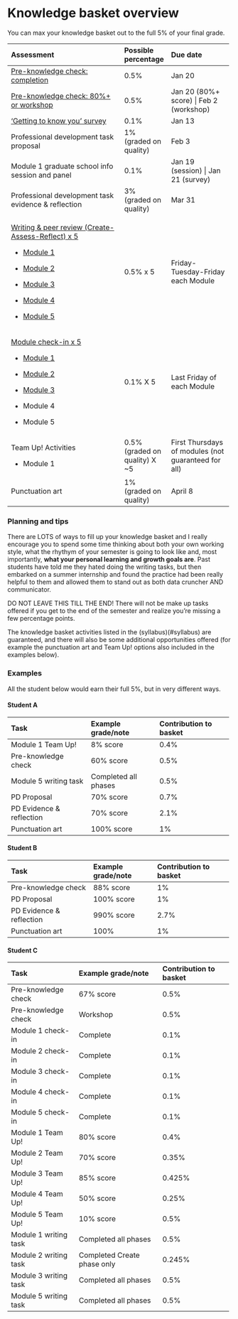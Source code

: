 # Knowledge basket overview

You can max your knowledge basket out to the full 5% of your final grade.

+--------------------------------------------------------------------------------------------------+--------------------------------+-----------------------------------------------------+
| Assessment                                                                                       | Possible percentage            | Due date                                            |
+:=================================================================================================+:===============================+:====================================================+
| [Pre-knowledge check: completion](https://q.utoronto.ca/courses/253305/quizzes/235900)           | 0.5%                           | Jan 20                                              |
+--------------------------------------------------------------------------------------------------+--------------------------------+-----------------------------------------------------+
| [Pre-knowledge check: 80%+ or workshop](https://q.utoronto.ca/courses/253305/assignments/781204) | 0.5%                           | Jan 20 (80%+ score) \| Feb 2 (workshop)             |
+--------------------------------------------------------------------------------------------------+--------------------------------+-----------------------------------------------------+
| ['Getting to know you' survey](https://q.utoronto.ca/courses/253305/quizzes/235067)              | 0.1%                           | Jan 13                                              |
+--------------------------------------------------------------------------------------------------+--------------------------------+-----------------------------------------------------+
| Professional development task proposal                                                           | 1% (graded on quality)         | Feb 3                                               |
+--------------------------------------------------------------------------------------------------+--------------------------------+-----------------------------------------------------+
| Module 1 graduate school info session and panel                                                  | 0.1%                           | Jan 19 (session) \| Jan 21 (survey)                 |
+--------------------------------------------------------------------------------------------------+--------------------------------+-----------------------------------------------------+
| Professional development task evidence & reflection                                              | 3% (graded on quality)         | Mar 31                                              |
+--------------------------------------------------------------------------------------------------+--------------------------------+-----------------------------------------------------+
| [Writing & peer review (Create-Assess-Reflect) x 5](#knowledge-basket-writing-and-peer-feedback) | 0.5% x 5                       | Friday-Tuesday-Friday each Module                   |
|                                                                                                  |                                |                                                     |
| -   [Module 1](https://q.utoronto.ca/courses/253305/assignments/781343)                          |                                |                                                     |
|                                                                                                  |                                |                                                     |
| -   [Module 2](https://q.utoronto.ca/courses/253305/assignments/782393)                          |                                |                                                     |
|                                                                                                  |                                |                                                     |
| -   [Module 3](https://q.utoronto.ca/courses/253305/assignments/782398)                          |                                |                                                     |
|                                                                                                  |                                |                                                     |
| -   [Module 4](https://q.utoronto.ca/courses/253305/assignments/782399)                          |                                |                                                     |
|                                                                                                  |                                |                                                     |
| -   [Module 5](https://q.utoronto.ca/courses/253305/assignments/782400)                          |                                |                                                     |
+--------------------------------------------------------------------------------------------------+--------------------------------+-----------------------------------------------------+
| [Module check-in x 5](#module-check-ins)                                                         | 0.1% X 5                       | Last Friday of each Module                          |
|                                                                                                  |                                |                                                     |
| -   [Module 1](https://q.utoronto.ca/courses/253305/quizzes/236273)                              |                                |                                                     |
|                                                                                                  |                                |                                                     |
| -   [Module 2](https://q.utoronto.ca/courses/253305/quizzes/236279)                              |                                |                                                     |
|                                                                                                  |                                |                                                     |
| -   [Module 3](https://q.utoronto.ca/courses/253305/quizzes/236280)                              |                                |                                                     |
|                                                                                                  |                                |                                                     |
| -   Module 4                                                                                     |                                |                                                     |
|                                                                                                  |                                |                                                     |
| -   Module 5                                                                                     |                                |                                                     |
+--------------------------------------------------------------------------------------------------+--------------------------------+-----------------------------------------------------+
| Team Up! Activities                                                                              | 0.5% (graded on quality) X \~5 | First Thursdays of modules (not guaranteed for all) |
|                                                                                                  |                                |                                                     |
| -   Module 1                                                                                     |                                |                                                     |
+--------------------------------------------------------------------------------------------------+--------------------------------+-----------------------------------------------------+
| Punctuation art                                                                                  | 1% (graded on quality)         | April 8                                             |
+--------------------------------------------------------------------------------------------------+--------------------------------+-----------------------------------------------------+

### Planning and tips

There are LOTS of ways to fill up your knowledge basket and I really encourage you to spend some time thinking about both your own working style, what the rhythym of your semester is going to look like and, most importantly, **what your personal learning and growth goals are**. Past students have told me they hated doing the writing tasks, but then embarked on a summer internship and found the practice had been really helpful to them and allowed them to stand out as both data cruncher AND communicator.

DO NOT LEAVE THIS TILL THE END! There will not be make up tasks offered if you get to the end of the semester and realize you're missing a few percentage points.

The knowledge basket activities listed in the (syllabus)(\#syllabus) are guaranteed, and there will also be some additional opportunities offered (for example the punctuation art and Team Up! options also included in the examples below).

### Examples

All the student below would earn their full 5%, but in very different ways.

#### Student A

+--------------------------+----------------------+------------------------+
| Task                     | Example grade/note   | Contribution to basket |
+:=========================+:=====================+:=======================+
| Module 1 Team Up!        | 8% score             | 0.4%                   |
+--------------------------+----------------------+------------------------+
| Pre-knowledge check      | 60% score            | 0.5%                   |
+--------------------------+----------------------+------------------------+
| Module 5 writing task    | Completed all phases | 0.5%                   |
+--------------------------+----------------------+------------------------+
| PD Proposal              | 70% score            | 0.7%                   |
+--------------------------+----------------------+------------------------+
| PD Evidence & reflection | 70% score            | 2.1%                   |
+--------------------------+----------------------+------------------------+
| Punctuation art          | 100% score           | 1%                     |
+--------------------------+----------------------+------------------------+

#### Student B

+--------------------------+--------------------+------------------------+
| Task                     | Example grade/note | Contribution to basket |
+:=========================+:===================+:=======================+
| Pre-knowledge check      | 88% score          | 1%                     |
+--------------------------+--------------------+------------------------+
| PD Proposal              | 100% score         | 1%                     |
+--------------------------+--------------------+------------------------+
| PD Evidence & reflection | 990% score         | 2.7%                   |
+--------------------------+--------------------+------------------------+
| Punctuation art          | 100%               | 1%                     |
+--------------------------+--------------------+------------------------+

#### Student C

+-----------------------+-----------------------------+------------------------+
| Task                  | Example grade/note          | Contribution to basket |
+:======================+:============================+:=======================+
| Pre-knowledge check   | 67% score                   | 0.5%                   |
+-----------------------+-----------------------------+------------------------+
| Pre-knowledge check   | Workshop                    | 0.5%                   |
+-----------------------+-----------------------------+------------------------+
| Module 1 check-in     | Complete                    | 0.1%                   |
+-----------------------+-----------------------------+------------------------+
| Module 2 check-in     | Complete                    | 0.1%                   |
+-----------------------+-----------------------------+------------------------+
| Module 3 check-in     | Complete                    | 0.1%                   |
+-----------------------+-----------------------------+------------------------+
| Module 4 check-in     | Complete                    | 0.1%                   |
+-----------------------+-----------------------------+------------------------+
| Module 5 check-in     | Complete                    | 0.1%                   |
+-----------------------+-----------------------------+------------------------+
| Module 1 Team Up!     | 80% score                   | 0.4%                   |
+-----------------------+-----------------------------+------------------------+
| Module 2 Team Up!     | 70% score                   | 0.35%                  |
+-----------------------+-----------------------------+------------------------+
| Module 3 Team Up!     | 85% score                   | 0.425%                 |
+-----------------------+-----------------------------+------------------------+
| Module 4 Team Up!     | 50% score                   | 0.25%                  |
+-----------------------+-----------------------------+------------------------+
| Module 5 Team Up!     | 10% score                   | 0.5%                   |
+-----------------------+-----------------------------+------------------------+
| Module 1 writing task | Completed all phases        | 0.5%                   |
+-----------------------+-----------------------------+------------------------+
| Module 2 writing task | Completed Create phase only | 0.245%                 |
+-----------------------+-----------------------------+------------------------+
| Module 3 writing task | Completed all phases        | 0.5%                   |
+-----------------------+-----------------------------+------------------------+
| Module 5 writing task | Completed all phases        | 0.5%                   |
+-----------------------+-----------------------------+------------------------+
